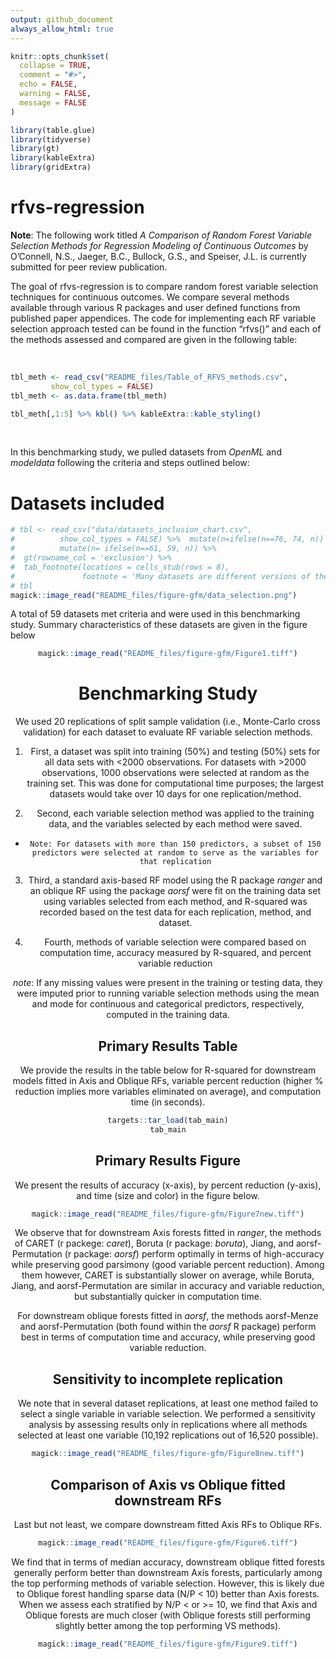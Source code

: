 ```yaml
---
output: github_document
always_allow_html: true
---
```


<!-- README.md is generated from README.Rmd. Please edit that file -->

```r
knitr::opts_chunk$set(
  collapse = TRUE,
  comment = "#>",
  echo = FALSE,
  warning = FALSE,
  message = FALSE
)

library(table.glue)
library(tidyverse)
library(gt)
library(kableExtra)
library(gridExtra)

```

# rfvs-regression

**Note**: The following work titled *A Comparison of Random Forest Variable Selection Methods for Regression Modeling of Continuous Outcomes* by O'Connell, N.S., Jaeger, B.C., Bullock, G.S., and Speiser, J.L. is currently submitted for peer review publication. 


<!-- badges: start -->
<!-- badges: end -->

The goal of rfvs-regression is to compare random forest variable selection techniques for continuous outcomes. We compare several methods available through various R packages and user defined functions from published paper appendices. The code for implementing each RF variable selection approach tested can be found in the function "rfvs()" and each of the methods assessed and compared are given in the following table:

<br/>

```r
tbl_meth <- read_csv("README_files/Table_of_RFVS_methods.csv", 
         show_col_types = FALSE)
tbl_meth <- as.data.frame(tbl_meth)

tbl_meth[,1:5] %>% kbl() %>% kableExtra::kable_styling()
```

<br/>

In this benchmarking study, we pulled datasets from *OpenML* and *modeldata* following the criteria and steps outlined below: 

# Datasets included

```r

# tbl <- read_csv("data/datasets_inclusion_chart.csv", 
#          show_col_types = FALSE) %>%  mutate(n=ifelse(n==76, 74, n)) %>% 
#          mutate(n= ifelse(n==61, 59, n)) %>%
#  gt(rowname_col = 'exclusion') %>% 
#  tab_footnote(locations = cells_stub(rows = 8), 
#               footnote = 'Many datasets are different versions of the same data')
# tbl
magick::image_read("README_files/figure-gfm/data_selection.png")

```


A total of 59 datasets met criteria and were used in this benchmarking study. Summary characteristics of these datasets are given in the figure below 

<center>
```r
magick::image_read("README_files/figure-gfm/Figure1.tiff")
```


# Benchmarking Study 

We used 20 replications of split sample validation (i.e., Monte-Carlo cross validation) for each dataset to evaluate RF variable selection methods.

1. First, a dataset was split into training (50%) and testing (50%) sets for all data sets with <2000 observations. For datasets with >2000 observations, 1000 observations were selected at random as the training set. This was done for computational time purposes; the largest datasets would take over 10 days for one replication/method. 

2. Second, each variable selection method was applied to the training data, and the variables selected by each method were saved.

 +     Note: For datasets with more than 150 predictors, a subset of 150 predictors were selected at random to serve as the variables for that replication


3. Third, a standard axis-based RF model using the R package *ranger* and an oblique RF using the package *aorsf* were fit on the training data set using variables selected from each method, and R-squared was recorded based on the test data for each replication, method, and dataset. 

4. Fourth, methods of variable selection were compared based on computation time, accuracy measured by R-squared, and percent variable reduction

*note*: If any missing values were present in the training or testing data, they were imputed prior to running variable selection methods using the mean and mode for continuous and categorical predictors, respectively, computed in the training data. 


## Primary Results Table

We provide the results in the table below for R-squared for downstream models fitted in Axis and Oblique RFs, variable percent reduction (higher % reduction implies more variables eliminated on average), and computation time (in seconds). 

```r
targets::tar_load(tab_main)
tab_main
```

## Primary Results Figure

We present the results of accuracy (x-axis), by percent reduction (y-axis), and time (size and color) in the figure below.  

```r
magick::image_read("README_files/figure-gfm/Figure7new.tiff")
```

We observe that for downstream Axis forests fitted in *ranger*, the methods of CARET (r packege: *caret*), Boruta (r package: *boruta*), Jiang, and aorsf-Permutation (r package: *aorsf*) perform optimally in terms of high-accuracy while preserving good parsimony (good variable percent reduction). Among them however, CARET is substantially slower on average, while Boruta, Jiang, and aorsf-Permutation are similar in accuracy and variable reduction, but substantially quicker in computation time.  

For downstream oblique forests fitted in *aorsf*, the methods aorsf-Menze and aorsf-Permutation (both found within the *aorsf* R package) perform best in terms of computation time and accuracy, while preserving good variable reduction. 

## Sensitivity to incomplete replication

We note that in several dataset replications, at least one method failed to select a single variable in variable selection. We performed a sensitivity analysis by assessing results only in replications where all methods selected at least one variable (10,192 replications out of 16,520 possible). 

```r
magick::image_read("README_files/figure-gfm/Figure8new.tiff")
```

## Comparison of Axis vs Oblique fitted downstream RFs

Last but not least, we compare downstream fitted Axis RFs to Oblique RFs. 

```r
magick::image_read("README_files/figure-gfm/Figure6.tiff")
```

We find that in terms of median accuracy, downstream oblique fitted forests generally perform better than downstream Axis forests, particularly among the top performing methods of variable selection. However, this is likely due to Oblique forest handling sparse data (N/P < 10) better than Axis forests. When we assess each stratified by N/P < or >= 10, we find that Axis and Oblique forests are much closer (with Oblique forests still performing slightly better among the top performing VS methods). 

```r
magick::image_read("README_files/figure-gfm/Figure9.tiff")
```
